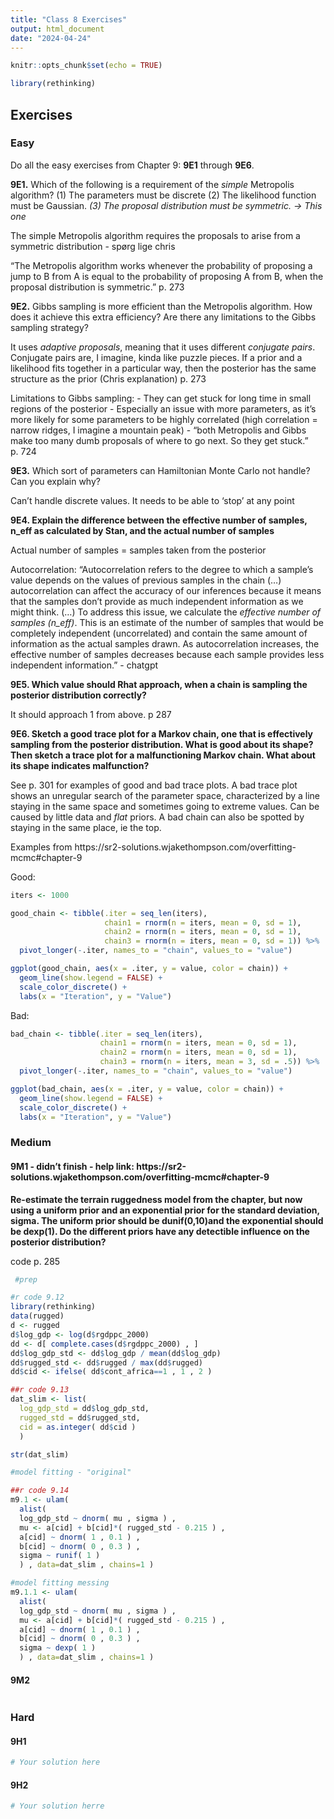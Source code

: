 ```yaml
---
title: "Class 8 Exercises"
output: html_document
date: "2024-04-24"
---
```


```r
knitr::opts_chunk$set(echo = TRUE)
```

```r
library(rethinking)
```

## Exercises

### Easy

Do all the easy exercises from Chapter 9: **9E1** through **9E6**.

**9E1.** Which of the following is a requirement of the *simple* Metropolis algorithm?
(1) The parameters must be discrete
(2) The likelihood function must be Gaussian.
*(3) The proposal distribution must be symmetric. -> This one*

The simple Metropolis algorithm requires the proposals to arise from a symmetric distribution - spørg lige chris 

"The Metropolis algorithm works whenever the probability of proposing a jump to B from A is equal to the probability of proposing A from B, when the  proposal distribution is symmetric." p. 273 

**9E2.** Gibbs sampling is more efficient than the Metropolis algorithm. How does it achieve this extra efficiency? Are there any limitations to the Gibbs sampling strategy?

It uses *adaptive proposals*, meaning that it uses different *conjugate pairs*. Conjugate pairs are, I imagine, kinda like puzzle pieces. If a prior and a likelihood fits together in a particular way, then the posterior has the same structure as the prior (Chris explanation) p. 273 

Limitations to Gibbs sampling: 
- They can get stuck for long time in small regions of the posterior 
- Especially an issue with more parameters, as it's more likely for some parameters to be highly correlated (high correlation = narrow ridges, I imagine a mountain peak)
- "both Metropolis and Gibbs make too many dumb proposals of where to
go next. So they get stuck." p. 724 

**9E3.** Which sort of parameters can Hamiltonian Monte Carlo not handle? Can you explain why?

Can't handle discrete values. It needs to be able to 'stop' at any point 

**9E4. Explain the difference between the effective number of samples, n_eff as calculated by Stan, and the actual number of samples**

Actual number of samples = samples taken from the posterior 

Autocorrelation: "Autocorrelation refers to the degree to which a sample's value depends on the values of previous samples in the chain (...) autocorrelation can affect the accuracy of our inferences because it means that the samples don't provide as much independent information as we might think. (...) To address this issue, we calculate the *effective number of samples (n_eff)*. This is an estimate of the number of samples that would be completely independent (uncorrelated) and contain the same amount of information as the actual samples drawn. As autocorrelation increases, the effective number of samples decreases because each sample provides less independent information." - chatgpt 

**9E5. Which value should Rhat approach, when a chain is sampling the posterior distribution correctly?** 

It should approach 1 from above. p 287 

**9E6. Sketch a good trace plot for a Markov chain, one that is effectively sampling from the posterior distribution. What is good about its shape? Then sketch a trace plot for a malfunctioning Markov chain. What about its shape indicates malfunction?**

See p. 301 for examples of good and bad trace plots. A bad trace plot shows an unregular search of the parameter space, characterized by a line staying in the same space and sometimes going to extreme values. Can be caused by little data and *flat* priors. A bad chain can also be spotted by staying in the same place, ie the top. 

Examples from https://sr2-solutions.wjakethompson.com/overfitting-mcmc#chapter-9

Good: 
```r
iters <- 1000

good_chain <- tibble(.iter = seq_len(iters),
                     chain1 = rnorm(n = iters, mean = 0, sd = 1),
                     chain2 = rnorm(n = iters, mean = 0, sd = 1),
                     chain3 = rnorm(n = iters, mean = 0, sd = 1)) %>% 
  pivot_longer(-.iter, names_to = "chain", values_to = "value")

ggplot(good_chain, aes(x = .iter, y = value, color = chain)) +
  geom_line(show.legend = FALSE) +
  scale_color_discrete() +
  labs(x = "Iteration", y = "Value")
```


Bad: 
```r
bad_chain <- tibble(.iter = seq_len(iters),
                    chain1 = rnorm(n = iters, mean = 0, sd = 1),
                    chain2 = rnorm(n = iters, mean = 0, sd = 1),
                    chain3 = rnorm(n = iters, mean = 3, sd = .5)) %>% 
  pivot_longer(-.iter, names_to = "chain", values_to = "value")

ggplot(bad_chain, aes(x = .iter, y = value, color = chain)) +
  geom_line(show.legend = FALSE) +
  scale_color_discrete() +
  labs(x = "Iteration", y = "Value")
```

### Medium

#### 9M1 - didn't finish - help link: https://sr2-solutions.wjakethompson.com/overfitting-mcmc#chapter-9

**Re-estimate the terrain ruggedness model from the chapter, but now using a uniform prior and an exponential prior for the standard deviation, sigma. The uniform prior should be dunif(0,10)and the exponential should be dexp(1). Do the different priors have any detectible influence on the posterior distribution?**

code p. 285 
```r
 #prep 

#r code 9.12
library(rethinking)
data(rugged)
d <- rugged
d$log_gdp <- log(d$rgdppc_2000)
dd <- d[ complete.cases(d$rgdppc_2000) , ]
dd$log_gdp_std <- dd$log_gdp / mean(dd$log_gdp)
dd$rugged_std <- dd$rugged / max(dd$rugged)
dd$cid <- ifelse( dd$cont_africa==1 , 1 , 2 )

##r code 9.13
dat_slim <- list(
  log_gdp_std = dd$log_gdp_std,
  rugged_std = dd$rugged_std,
  cid = as.integer( dd$cid )
  )

str(dat_slim)
```

```r
#model fitting - "original"

##r code 9.14 
m9.1 <- ulam(
  alist(
  log_gdp_std ~ dnorm( mu , sigma ) ,
  mu <- a[cid] + b[cid]*( rugged_std - 0.215 ) ,
  a[cid] ~ dnorm( 1 , 0.1 ) ,
  b[cid] ~ dnorm( 0 , 0.3 ) ,
  sigma ~ runif( 1 )
  ) , data=dat_slim , chains=1 )
```


```r
#model fitting messing 
m9.1.1 <- ulam(
  alist(
  log_gdp_std ~ dnorm( mu , sigma ) ,
  mu <- a[cid] + b[cid]*( rugged_std - 0.215 ) ,
  a[cid] ~ dnorm( 1 , 0.1 ) ,
  b[cid] ~ dnorm( 0 , 0.3 ) ,
  sigma ~ dexp( 1 )
  ) , data=dat_slim , chains=1 )
```

#### 9M2


```r

```



### Hard

#### 9H1

```r

# Your solution here

```

#### 9H2

```r

# Your solution herre

```
